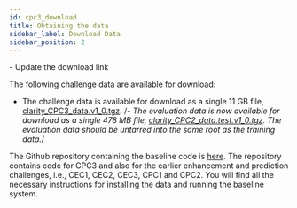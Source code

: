 ```yaml
---
id: cpc3_download
title: Obtaining the data
sidebar_label: Download Data
sidebar_position: 2
---
```


<TodoBanner>
- Update the download link
</TodoBanner>

The following challenge data are available for download:

- The challenge data is available for download as a single 11 GB file, [clarity_CPC3_data.v1_0.tgz](https://mab.to/).
/*- The evaluation data is now available for download as a single 478 MB file, [clarity_CPC2_data.test.v1_0.tgz](https://mab.to/138typ3cpVBmK). The evaluation data should be untarred into the same root as the training data.*/

The Github repository containing the baseline code is [here](https://github.com/claritychallenge/clarity). The repository contains code for CPC3 and also for the earlier enhancement and prediction challenges, i.e., CEC1, CEC2, CEC3, CPC1 and CPC2.  You will find all the necessary instructions for installing the data and running the baseline system.

